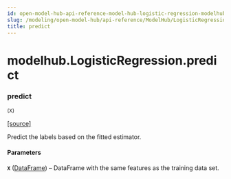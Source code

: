 ```yaml
---
id: open-model-hub-api-reference-model-hub-logistic-regression-modelhub-logistic-regression-predict
slug: /modeling/open-model-hub/api-reference/ModelHub/LogisticRegression/predict/
title: predict
---
```


# modelhub.LogisticRegression.predict

<div className="method">

### <span className="name">predict</span>

<small className="parameter-list">(<span className="parameter" id="X">X</span>)</small>


&#8203;<span className="view-source">[[source]](https://github.com/objectiv/objectiv-analytics/blob/main/modelhub/modelhub/models/logistic_regression.py)</span>

<div className="content">

Predict the labels based on the fitted estimator.


#### Parameters

**`X`** ([DataFrame](/modeling/bach/api-reference/DataFrame/bach.DataFrame.mdx)) – DataFrame with the same features as the training data set.



</div>


</div>
